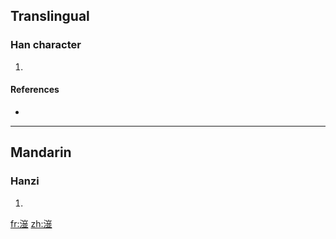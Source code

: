 ==Translingual==

===Han character===
{{Han char|rn=85|rad=水|as=11|sn=14|four=|canj=水山廿金 (EUTC)}}

# {{defn|Han|sort=水11}}

====References====
* {{Han ref|kx=0648.200|dkj=18198|dj=1058.070|hdz=31724.050|uh=6F42|ud=28482}}

----

==Mandarin==

===Hanzi===
{{cmn-hanzi|pin=[[hóng]] ([[hong2]])|wg=hung<sup>2</sup>}}

# {{defn|Mandarin}}

[[fr:潂]]
[[zh:潂]]